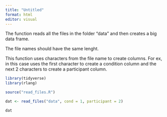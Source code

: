 ```yaml
---
title: "Untitled"
format: html
editor: visual
---
```


The function reads all the files in the folder "data" and then creates a big data frame.

The file names should have the same lenght.

This function uses characters from the file name to create columns. For ex, in this case uses the first character to create a condition column and the next 2 characters to create a participant column.

```r
library(tidyverse)
library(rlang)

source("read_files.R")

dat <- read_files("data", cond = 1, participant = 2)

dat
```
